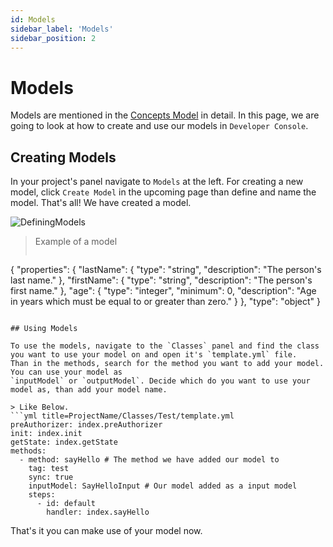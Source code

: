 ```yaml
---
id: Models
sidebar_label: 'Models'
sidebar_position: 2
---
```


# Models

Models are mentioned in the [Concepts Model](/docs/Concepts/Models/) in detail. In this page,
we are going to look at how to create and use our models in `Developer Console`.

## Creating Models

In your project's panel navigate to `Models` at the left. For creating a new model, click `Create Model` in the upcoming page
than define and name the model. That's all! We have created a model.

![DefiningModels](/img/DefiningModels.png)

> Example of a model
>```JSON title=exampleModel
{
  "properties": {
    "lastName": {
      "type": "string",
      "description": "The person's last name."
    },
    "firstName": {
      "type": "string",
      "description": "The person's first name."
    },
    "age": {
      "type": "integer",
      "minimum": 0,
      "description": "Age in years which must be equal to or greater than zero."
    }
  },
  "type": "object"
}
```

## Using Models

To use the models, navigate to the `Classes` panel and find the class you want to use your model on and open it's `template.yml` file.
Than in the methods, search for the method you want to add your model. You can use your model as
`inputModel` or `outputModel`. Decide which do you want to use your model as, than add your model name.

> Like Below.
```yml title=ProjectName/Classes/Test/template.yml
preAuthorizer: index.preAuthorizer
init: index.init
getState: index.getState
methods:
  - method: sayHello # The method we have added our model to
    tag: test
    sync: true
    inputModel: SayHelloInput # Our model added as a input model
    steps:
      - id: default
        handler: index.sayHello
```

That's it you can make use of your model now.


